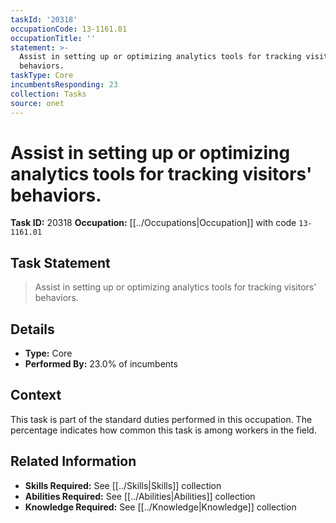 ```yaml
---
taskId: '20318'
occupationCode: 13-1161.01
occupationTitle: ''
statement: >-
  Assist in setting up or optimizing analytics tools for tracking visitors'
  behaviors.
taskType: Core
incumbentsResponding: 23
collection: Tasks
source: onet
---
```

# Assist in setting up or optimizing analytics tools for tracking visitors' behaviors.

**Task ID:** 20318
**Occupation:** [[../Occupations|Occupation]] with code `13-1161.01`

## Task Statement

> Assist in setting up or optimizing analytics tools for tracking visitors' behaviors.

## Details

- **Type:** Core
- **Performed By:** 23.0% of incumbents

## Context

This task is part of the standard duties performed in this occupation. The percentage indicates how common this task is among workers in the field.

## Related Information

- **Skills Required:** See [[../Skills|Skills]] collection
- **Abilities Required:** See [[../Abilities|Abilities]] collection
- **Knowledge Required:** See [[../Knowledge|Knowledge]] collection
